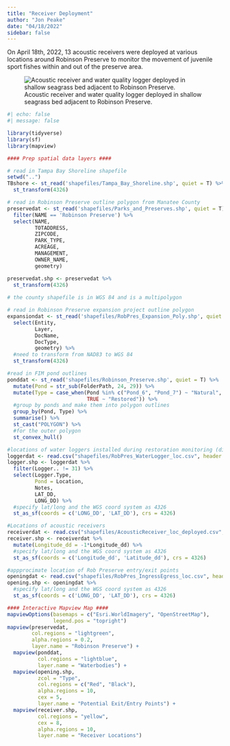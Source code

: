 ```yaml
---
title: "Receiver Deployment"
author: "Jon Peake"
date: "04/18/2022"
sidebar: false
---
```


On April 18th, 2022, 13 acoustic receivers were deployed at various locations around Robinson Preserve to monitor the movement of juvenile sport fishes within and out of the preserve area.

![Acoustic receiver and water quality logger deployed in shallow seagrass bed adjacent to Robinson Preserve.](/images/receiver2.jpg)

```r
#| echo: false
#| message: false

library(tidyverse)
library(sf)
library(mapview)

#### Prep spatial data layers ####

# read in Tampa Bay Shoreline shapefile
setwd("..")
TBshore <- st_read('shapefiles/Tampa_Bay_Shoreline.shp', quiet = T) %>%
  st_transform(4326)

# read in Robinson Preserve outline polygon from Manatee County
preservedat <- st_read('shapefiles/Parks_and_Preserves.shp', quiet = T) %>%
  filter(NAME == 'Robinson Preserve') %>%
  select(NAME, 
         TOTADDRESS, 
         ZIPCODE, 
         PARK_TYPE, 
         ACREAGE, 
         MANAGEMENT, 
         OWNER_NAME, 
         geometry)

preservedat.shp <- preservedat %>%
  st_transform(4326)
  
# the county shapefile is in WGS 84 and is a multipolygon

# read in Robinson Preserve expansion project outline polygon
expansiondat <- st_read('shapefiles/RobPres_Expansion_Poly.shp', quiet = T) %>%
  select(Entity, 
         Layer, 
         DocName, 
         DocType, 
         geometry) %>%
  #need to transform from NAD83 to WGS 84
  st_transform(4326)

#read in FIM pond outlines
ponddat <- st_read('shapefiles/Robinson_Preserve.shp', quiet = T) %>%
  mutate(Pond = str_sub(FolderPath, 24, 29)) %>%
  mutate(Type = case_when(Pond %in% c("Pond_6", "Pond_7") ~ "Natural",
                          TRUE ~ "Restored")) %>%
  #group by ponds and make them into polygon outlines
  group_by(Pond, Type) %>%
  summarise() %>%
  st_cast("POLYGON") %>%
  #for the outer polygon
  st_convex_hull()

#locations of water loggers installed during restoration monitoring (different grant than acoustics)
loggerdat <- read.csv("shapefiles/RobPres_WaterLogger_loc.csv", header = T, stringsAsFactors = F)
logger.shp <- loggerdat %>%
  filter(Logger.. != 31) %>%
  select(Logger.Type, 
         Pond = Location, 
         Notes, 
         LAT_DD, 
         LONG_DD) %>%
  #specify lat/long and the WGS coord system as 4326
  st_as_sf(coords = c('LONG_DD', 'LAT_DD'), crs = 4326)

#Locations of acoustic receivers
receiverdat <- read.csv("shapefiles/AcousticReceiver_loc_deployed.csv", header = T, stringsAsFactors = F)
receiver.shp <- receiverdat %>%
  mutate(Longitude_dd = -1*Longitude_dd) %>%
  #specify lat/long and the WGS coord system as 4326
  st_as_sf(coords = c('Longitude_dd', 'Latitude_dd'), crs = 4326)

#appprocimate location of Rob Preserve entry/exit points
openingdat <- read.csv("shapefiles/RobPres_IngressEgress_loc.csv", header = T, stringsAsFactors = F)
opening.shp <- openingdat %>%
  #specify lat/long and the WGS coord system as 4326
  st_as_sf(coords = c('LONG_DD', 'LAT_DD'), crs = 4326)

#### Interactive Mapview Map ####
mapviewOptions(basemaps = c("Esri.WorldImagery", "OpenStreetMap"),
               legend.pos = "topright")
mapview(preservedat, 
        col.regions = "lightgreen", 
        alpha.regions = 0.2, 
        layer.name = "Robinson Preserve") +
  mapview(ponddat, 
          col.regions = "lightblue", 
          layer.name = "Waterbodies") +
  mapview(opening.shp, 
          zcol = "Type", 
          col.regions = c("Red", "Black"),
          alpha.regions = 10, 
          cex = 5, 
          layer.name = "Potential Exit/Entry Points") +
  mapview(receiver.shp, 
          col.regions = "yellow", 
          cex = 8, 
          alpha.regions = 10, 
          layer.name = "Receiver Locations")

```
